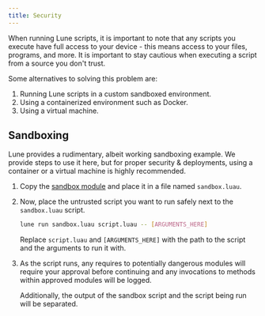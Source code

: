 ```yaml
---
title: Security
---
```



When running Lune scripts, it is important to note that any scripts you execute have
full access to your device - this means access to your files, programs, and more.
It is important to stay cautious when executing a script from a source you don't trust.

Some alternatives to solving this problem are:

1. Running Lune scripts in a custom sandboxed environment.
2. Using a containerized environment such as Docker.
3. Using a virtual machine.

## Sandboxing

Lune provides a rudimentary, albeit working sandboxing example. We provide steps to use it here,
but for proper security & deployments, using a container or a virtual machine is highly recommended.

<Steps>

1. Copy the [sandbox module](https://github.com/lune-org/docs/blob/main/modules/sandbox.luau) and place it in a file named `sandbox.luau`.

2. Now, place the untrusted script you want to run safely next to the `sandbox.luau` script.

    ```bash title="Terminal"
    lune run sandbox.luau script.luau -- [ARGUMENTS_HERE]
    ```

    Replace `script.luau` and `[ARGUMENTS_HERE]` with the path to the script and the arguments to run it with.

3. As the script runs, any requires to potentially dangerous modules will require your approval
   before continuing and any invocations to methods within approved modules will be logged.

    Additionally, the output of the sandbox script and the script being run will be separated.

</Steps>
